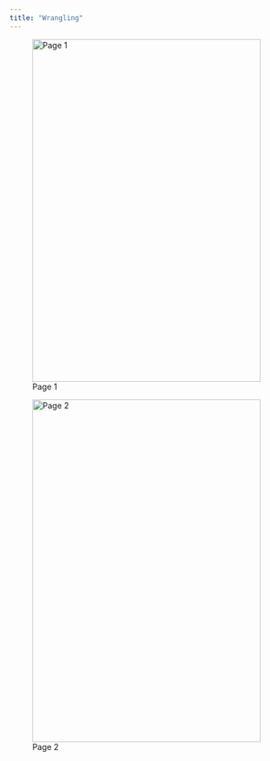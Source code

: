 ```yaml
---
title: "Wrangling"
---
```

![Page 1](wrangling.png){width=400 height=600}

![Page 2](wrangling 2.png){width=400 height=600}







